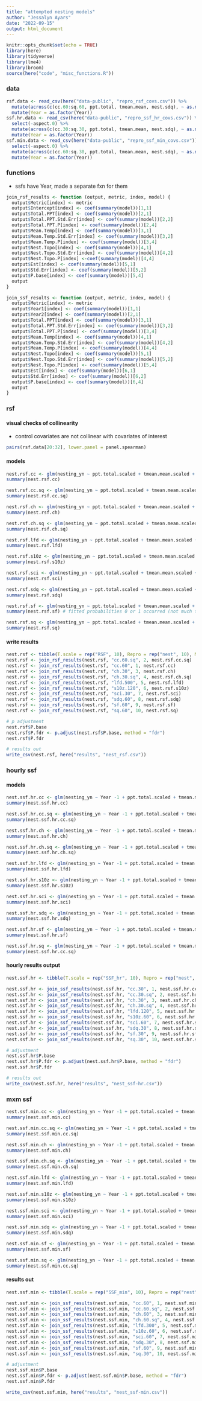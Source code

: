 ```yaml
---
title: "attempted nesting models"
author: "Jessalyn Ayars"
date: "2022-09-15"
output: html_document
---
```


```r
knitr::opts_chunk$set(echo = TRUE)
library(here)
library(tidyverse)
library(lme4)
library(broom)
source(here("code", "misc_functions.R"))
```

### data
```r
rsf.data <- read_csv(here("data-public", "repro_rsf_covs.csv")) %>%
  mutate(across(c(cc.60:sq.60, ppt.total, tmean.mean, nest.sdq), ~ as.numeric(scale(.x)), .names = "{.col}.scaled")) %>%
  mutate(Year = as.factor(Year))
ssf.hr.data <- read_csv(here("data-public", "repro_ssf_hr_covs.csv")) %>%
  select(-aspect.0) %>%
  mutate(across(c(cc.30:sq.30, ppt.total, tmean.mean, nest.sdq), ~ as.numeric(scale(.x)), .names = "{.col}.scaled")) %>%
  mutate(Year = as.factor(Year))
ssf.min.data <- read_csv(here("data-public", "repro_ssf_min_covs.csv")) %>%
  select(-aspect.0) %>%
  mutate(across(c(cc.60:sq.30, ppt.total, tmean.mean, nest.sdq), ~ as.numeric(scale(.x)), .names = "{.col}.scaled")) %>%
  mutate(Year = as.factor(Year))
```

### functions
- ssfs have Year, made a separate fxn for them
```r
join_rsf_results <- function (output, metric, index, model) {
  output$Metric[index] <- metric
  output$Intercept[index] <- coef(summary(model))[1,1]
  output$Total.PPT[index] <- coef(summary(model))[2,1]
  output$Total.PPT.Std.Err[index] <- coef(summary(model))[2,2]
  output$Total.PPT.P[index] <- coef(summary(model))[2,4]
  output$Mean.Temp[index] <- coef(summary(model))[3,1]
  output$Mean.Temp.Std.Err[index] <- coef(summary(model))[3,2]
  output$Mean.Temp.P[index] <- coef(summary(model))[3,4]
  output$Nest.Topo[index] <- coef(summary(model))[4,1]
  output$Nest.Topo.Std.Err[index] <- coef(summary(model))[4,2]
  output$Nest.Topo.P[index] <-coef(summary(model))[4,4]
  output$Est[index] <- coef(summary(model))[5,1]
  output$Std.Err[index] <- coef(summary(model))[5,2]
  output$P.base[index] <- coef(summary(model))[5,4]
  output
}

join_ssf_results <- function (output, metric, index, model) {
  output$Metric[index] <- metric
  output$Year1[index] <- coef(summary(model))[1,1]
  output$Year2[index] <- coef(summary(model))[2,1]
  output$Total.PPT[index] <- coef(summary(model))[3,1]
  output$Total.PPT.Std.Err[index] <- coef(summary(model))[3,2]
  output$Total.PPT.P[index] <- coef(summary(model))[3,4]
  output$Mean.Temp[index] <- coef(summary(model))[4,1]
  output$Mean.Temp.Std.Err[index] <- coef(summary(model))[4,2]
  output$Mean.Temp.P[index] <- coef(summary(model))[4,4]
  output$Nest.Topo[index] <- coef(summary(model))[5,1]
  output$Nest.Topo.Std.Err[index] <- coef(summary(model))[5,2]
  output$Nest.Topo.P[index] <- coef(summary(model))[5,4]
  output$Est[index] <- coef(summary(model))[6,1]
  output$Std.Err[index] <- coef(summary(model))[6,2]
  output$P.base[index] <- coef(summary(model))[6,4]
  output
}
```


### rsf

#### visual checks of collinearity
- control covariates are not collinear with covariates of interest
```r
pairs(rsf.data[20:32], lower.panel = panel.spearman)
```

#### models
```r
nest.rsf.cc <- glm(nesting_yn ~ ppt.total.scaled + tmean.mean.scaled + nest.sdq.scaled + cc.60.scaled, family = "binomial", data = rsf.data)
summary(nest.rsf.cc)

nest.rsf.cc.sq <- glm(nesting_yn ~ ppt.total.scaled + tmean.mean.scaled + nest.sdq.scaled + cc.60.sq.scaled, family = "binomial", data = rsf.data)  
summary(nest.rsf.cc.sq)

nest.rsf.ch <- glm(nesting_yn ~ ppt.total.scaled + tmean.mean.scaled + nest.sdq.scaled + ch.30.scaled, family = "binomial", data = rsf.data)
summary(nest.rsf.ch)

nest.rsf.ch.sq <- glm(nesting_yn ~ ppt.total.scaled + tmean.mean.scaled + nest.sdq.scaled + ch.30.sq.scaled, family = "binomial", data = rsf.data)  
summary(nest.rsf.ch.sq)

nest.rsf.lfd <- glm(nesting_yn ~ ppt.total.scaled + tmean.mean.scaled + nest.sdq.scaled + lfd.500.scaled, family = "binomial", data = rsf.data)  
summary(nest.rsf.lfd)

nest.rsf.s10z <- glm(nesting_yn ~ ppt.total.scaled + tmean.mean.scaled + nest.sdq.scaled + s10z.120.scaled, family = "binomial", data = rsf.data)  
summary(nest.rsf.s10z)

nest.rsf.sci <- glm(nesting_yn ~ ppt.total.scaled + tmean.mean.scaled + nest.sdq.scaled + sci.30.scaled, family = "binomial", data = rsf.data)  
summary(nest.rsf.sci)

nest.rsf.sdq <- glm(nesting_yn ~ ppt.total.scaled + tmean.mean.scaled + nest.sdq.scaled + sdq.60.scaled, family = "binomial", data = rsf.data)  
summary(nest.rsf.sdq) 

nest.rsf.sf <- glm(nesting_yn ~ ppt.total.scaled + tmean.mean.scaled + nest.sdq.scaled + sf.60.scaled, family = "binomial", data = rsf.data)  
summary(nest.rsf.sf) # fitted probabilities 0 or 1 occurred (not much to be done)

nest.rsf.sq <- glm(nesting_yn ~ ppt.total.scaled + tmean.mean.scaled + nest.sdq.scaled + sq.60.scaled, family = "binomial", data = rsf.data)  
summary(nest.rsf.sq)
```

#### write results
```r
nest.rsf <- tibble(T.scale = rep("RSF", 10), Repro = rep("nest", 10), Metric = rep(NA, 10), Intercept = rep(NA, 10), Total.PPT = rep(NA, 10), Total.PPT.Std.Err = rep(NA, 10), Total.PPT.P = rep(NA, 10), Mean.Temp = rep(NA, 10), Mean.Temp.Std.Err = rep(NA, 10), Mean.Temp.P = rep(NA, 10), Nest.Topo = rep(NA, 10), Nest.Topo.Std.Err = rep(NA, 10), Nest.Topo.P = rep(NA, 10), Est = rep(NA, 10), Std.Err = rep(NA, 10), P.base = rep(NA, 10))
nest.rsf <- join_rsf_results(nest.rsf, "cc.60.sq", 2, nest.rsf.cc.sq)
nest.rsf <- join_rsf_results(nest.rsf, "cc.60", 1, nest.rsf.cc)
nest.rsf <- join_rsf_results(nest.rsf, "ch.30", 3, nest.rsf.ch)
nest.rsf <- join_rsf_results(nest.rsf, "ch.30.sq", 4, nest.rsf.ch.sq)
nest.rsf <- join_rsf_results(nest.rsf, "lfd.500", 5, nest.rsf.lfd)
nest.rsf <- join_rsf_results(nest.rsf, "s10z.120", 6, nest.rsf.s10z)
nest.rsf <- join_rsf_results(nest.rsf, "sci.30", 7, nest.rsf.sci)
nest.rsf <- join_rsf_results(nest.rsf, "sdq.60", 8, nest.rsf.sdq)
nest.rsf <- join_rsf_results(nest.rsf, "sf.60", 9, nest.rsf.sf)
nest.rsf <- join_rsf_results(nest.rsf, "sq.60", 10, nest.rsf.sq)

# p adjustment
nest.rsf$P.base
nest.rsf$P.fdr <- p.adjust(nest.rsf$P.base, method = "fdr")
nest.rsf$P.fdr 

# results out
write_csv(nest.rsf, here("results", "nest_rsf.csv"))
```


### hourly ssf
#### models
```r
nest.ssf.hr.cc <- glm(nesting_yn ~ Year -1 + ppt.total.scaled + tmean.mean.scaled + nest.sdq.scaled + cc.30.scaled, family = "binomial", data = ssf.hr.data)
summary(nest.ssf.hr.cc)

nest.ssf.hr.cc.sq <- glm(nesting_yn ~ Year -1 + ppt.total.scaled + tmean.mean.scaled + nest.sdq.scaled + cc.30.sq.scaled, family = "binomial", data = ssf.hr.data)  
summary(nest.ssf.hr.cc.sq)

nest.ssf.hr.ch <- glm(nesting_yn ~ Year -1 + ppt.total.scaled + tmean.mean.scaled + nest.sdq.scaled + ch.30.scaled, family = "binomial", data = ssf.hr.data)
summary(nest.ssf.hr.ch)

nest.ssf.hr.ch.sq <- glm(nesting_yn ~ Year -1 + ppt.total.scaled + tmean.mean.scaled + nest.sdq.scaled + ch.30.sq.scaled, family = "binomial", data = ssf.hr.data)  
summary(nest.ssf.hr.ch.sq)

nest.ssf.hr.lfd <- glm(nesting_yn ~ Year -1 + ppt.total.scaled + tmean.mean.scaled + nest.sdq.scaled + lfd.120.scaled, family = "binomial", data = ssf.hr.data)  
summary(nest.ssf.hr.lfd)

nest.ssf.hr.s10z <- glm(nesting_yn ~ Year -1 + ppt.total.scaled + tmean.mean.scaled + nest.sdq.scaled + s10z.60.scaled, family = "binomial", data = ssf.hr.data)
summary(nest.ssf.hr.s10z) 

nest.ssf.hr.sci <- glm(nesting_yn ~ Year -1 + ppt.total.scaled + tmean.mean.scaled + nest.sdq.scaled + sci.60.scaled, family = "binomial", data = ssf.hr.data)  
summary(nest.ssf.hr.sci)

nest.ssf.hr.sdq <- glm(nesting_yn ~ Year -1 + ppt.total.scaled + tmean.mean.scaled + nest.sdq.scaled + sdq.30.scaled, family = "binomial", data = ssf.hr.data)  
summary(nest.ssf.hr.sdq)

nest.ssf.hr.sf <- glm(nesting_yn ~ Year -1 + ppt.total.scaled + tmean.mean.scaled + nest.sdq.scaled + sf.30.scaled, family = "binomial", data = ssf.hr.data)  
summary(nest.ssf.hr.sf) 

nest.ssf.hr.sq <- glm(nesting_yn ~ Year -1 + ppt.total.scaled + tmean.mean.scaled + nest.sdq.scaled + sq.30.scaled, family = "binomial", data = ssf.hr.data)  
summary(nest.ssf.hr.cc.sq)
```

#### hourly results output
```r
nest.ssf.hr <- tibble(T.scale = rep("SSF_hr", 10), Repro = rep("nest", 10), Metric = rep(NA, 10), Year1 = rep(NA, 10), Year2 = rep(NA, 10), Total.PPT = rep(NA, 10), Total.PPT.Std.Err = rep(NA, 10), Total.PPT.P = rep(NA, 10), Mean.Temp = rep(NA, 10), Mean.Temp.Std.Err = rep(NA, 10), Mean.Temp.P = rep(NA, 10), Nest.Topo = rep(NA, 10), Nest.Topo.Std.Err = rep(NA, 10), Nest.Topo.P = rep(NA, 10), Est = rep(NA, 10), Std.Err = rep(NA, 10), P.base = rep(NA, 10), P.fdr = rep(NA, 10))

nest.ssf.hr <- join_ssf_results(nest.ssf.hr, "cc.30", 1, nest.ssf.hr.cc)
nest.ssf.hr <- join_ssf_results(nest.ssf.hr, "cc.30.sq", 2, nest.ssf.hr.cc.sq)
nest.ssf.hr <- join_ssf_results(nest.ssf.hr, "ch.30", 3, nest.ssf.hr.ch)
nest.ssf.hr <- join_ssf_results(nest.ssf.hr, "ch.30.sq", 4, nest.ssf.hr.ch.sq)
nest.ssf.hr <- join_ssf_results(nest.ssf.hr, "lfd.120", 5, nest.ssf.hr.lfd)
nest.ssf.hr <- join_ssf_results(nest.ssf.hr, "s10z.60", 6, nest.ssf.hr.s10z)
nest.ssf.hr <- join_ssf_results(nest.ssf.hr, "sci.60", 7, nest.ssf.hr.sci)
nest.ssf.hr <- join_ssf_results(nest.ssf.hr, "sdq.30", 8, nest.ssf.hr.sdq)
nest.ssf.hr <- join_ssf_results(nest.ssf.hr, "sf.30", 9, nest.ssf.hr.sf)
nest.ssf.hr <- join_ssf_results(nest.ssf.hr, "sq.30", 10, nest.ssf.hr.sq)

# adjustment
nest.ssf.hr$P.base
nest.ssf.hr$P.fdr <- p.adjust(nest.ssf.hr$P.base, method = "fdr") 
nest.ssf.hr$P.fdr

# results out
write_csv(nest.ssf.hr, here("results", "nest_ssf-hr.csv"))
```


### mxm ssf
```r
nest.ssf.min.cc <- glm(nesting_yn ~ Year -1 + ppt.total.scaled + tmean.mean.scaled + nest.sdq.scaled + cc.60.scaled, family = "binomial", data = ssf.min.data)
summary(nest.ssf.min.cc)

nest.ssf.min.cc.sq <- glm(nesting_yn ~ Year -1 + ppt.total.scaled + tmean.mean.scaled + nest.sdq.scaled + cc.60.sq.scaled, family = "binomial", data = ssf.min.data)  
summary(nest.ssf.min.cc.sq)

nest.ssf.min.ch <- glm(nesting_yn ~ Year -1 + ppt.total.scaled + tmean.mean.scaled + nest.sdq.scaled + ch.60.scaled, family = "binomial", data = ssf.min.data)
summary(nest.ssf.min.ch)

nest.ssf.min.ch.sq <- glm(nesting_yn ~ Year -1 + ppt.total.scaled + tmean.mean.scaled + nest.sdq.scaled + ch.60.sq.scaled, family = "binomial", data = ssf.min.data)  
summary(nest.ssf.min.ch.sq)

nest.ssf.min.lfd <- glm(nesting_yn ~ Year -1 + ppt.total.scaled + tmean.mean.scaled + nest.sdq.scaled + lfd.300.scaled, family = "binomial", data = ssf.min.data)  
summary(nest.ssf.min.lfd)

nest.ssf.min.s10z <- glm(nesting_yn ~ Year -1 + ppt.total.scaled + tmean.mean.scaled + nest.sdq.scaled + s10z.60.scaled, family = "binomial", data = ssf.min.data)
summary(nest.ssf.min.s10z) 

nest.ssf.min.sci <- glm(nesting_yn ~ Year -1 + ppt.total.scaled + tmean.mean.scaled + nest.sdq.scaled + sci.60.scaled, family = "binomial", data = ssf.min.data)  
summary(nest.ssf.min.sci)

nest.ssf.min.sdq <- glm(nesting_yn ~ Year -1 + ppt.total.scaled + tmean.mean.scaled + nest.sdq.scaled + sdq.30.scaled, family = "binomial", data = ssf.min.data)  
summary(nest.ssf.min.sdq)

nest.ssf.min.sf <- glm(nesting_yn ~ Year -1 + ppt.total.scaled + tmean.mean.scaled + nest.sdq.scaled + sf.60.scaled, family = "binomial", data = ssf.min.data)  
summary(nest.ssf.min.sf) 

nest.ssf.min.sq <- glm(nesting_yn ~ Year -1 + ppt.total.scaled + tmean.mean.scaled + nest.sdq.scaled + sq.30.scaled, family = "binomial", data = ssf.min.data)  
summary(nest.ssf.min.cc.sq)
```

#### results out
```r
nest.ssf.min <- tibble(T.scale = rep("SSF_min", 10), Repro = rep("nest", 10), Metric = rep(NA, 10), Year1 = rep(NA, 10), Year2 = rep(NA, 10), Total.PPT = rep(NA, 10), Total.PPT.Std.Err = rep(NA, 10), Total.PPT.P = rep(NA, 10), Mean.Temp = rep(NA, 10), Mean.Temp.Std.Err = rep(NA, 10), Mean.Temp.P = rep(NA, 10), Nest.Topo = rep(NA, 10), Nest.Topo.Std.Err = rep(NA, 10), Nest.Topo.P = rep(NA, 10), Est = rep(NA, 10), Std.Err = rep(NA, 10), P.base = rep(NA, 10), P.fdr = rep(NA, 10))

nest.ssf.min <- join_ssf_results(nest.ssf.min, "cc.60", 1, nest.ssf.min.cc)
nest.ssf.min <- join_ssf_results(nest.ssf.min, "cc.60.sq", 2, nest.ssf.min.cc.sq)
nest.ssf.min <- join_ssf_results(nest.ssf.min, "ch.60", 3, nest.ssf.min.ch)
nest.ssf.min <- join_ssf_results(nest.ssf.min, "ch.60.sq", 4, nest.ssf.min.ch.sq)
nest.ssf.min <- join_ssf_results(nest.ssf.min, "lfd.300", 5, nest.ssf.min.lfd)
nest.ssf.min <- join_ssf_results(nest.ssf.min, "s10z.60", 6, nest.ssf.min.s10z)
nest.ssf.min <- join_ssf_results(nest.ssf.min, "sci.60", 7, nest.ssf.min.sci)
nest.ssf.min <- join_ssf_results(nest.ssf.min, "sdq.30", 8, nest.ssf.min.sdq)
nest.ssf.min <- join_ssf_results(nest.ssf.min, "sf.60", 9, nest.ssf.min.sf)
nest.ssf.min <- join_ssf_results(nest.ssf.min, "sq.30", 10, nest.ssf.min.sq)

# adjustment
nest.ssf.min$P.base
nest.ssf.min$P.fdr <- p.adjust(nest.ssf.min$P.base, method = "fdr")
nest.ssf.min$P.fdr

write_csv(nest.ssf.min, here("results", "nest_ssf-min.csv"))
```
